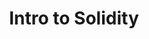 ---
title: Intro to Solidity
description: A gentle introduction to Solidity on the EVM and SKALE
---